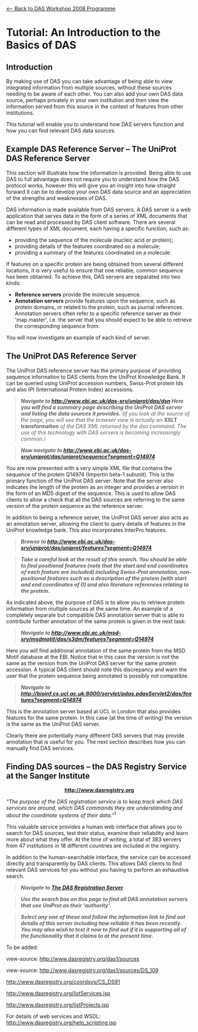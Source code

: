 [[DASworkshop200802| <-- Back to DAS Workshop 2008 Programme]]

=Tutorial: An Introduction to the Basics of DAS=

==Introduction==
By making use of DAS you can take advantage of being able to view integrated information from multiple sources, without these sources needing to be aware of each other.  You can also add your own DAS data source, perhaps privately in your own institution and then view the information served from this source in the context of features from other institutions.

This tutorial will enable you to understand how DAS servers function and how you can find relevant DAS data sources.

==Example DAS Reference Server – The UniProt DAS Reference Server==

This section will illustrate how the information is provided.  Being able to use DAS to full advantage does not require you to understand how the DAS protocol works, however this will give you an insight into how straight forward it can be to develop your own DAS data source and an appreciation of the strengths and weaknesses of DAS.

DAS information is made available from DAS servers.  A DAS server is a web application that serves data in the form of a series of XML documents that can be read and processed by DAS client software.  There are several different types of XML document, each having a specific function, such as:

* providing the sequence of the molecule (nucleic acid or protein);
* providing details of the features coordinated on a molecule;
* providing a summary of the features coordinated on a molecule.

If features on a specific protein are being obtained from several different locations, it is very useful to ensure that one reliable, common sequence has been obtained.  To achieve this, DAS servers are separated into two kinds:

* '''Reference servers''' provide the molecule sequence.
* '''Annotation servers''' provide features upon the sequence, such as protein domains, or related to the protein, such as journal references.  Annotation servers often refer to a specific reference server as their 'map master', i.e. the server that you should expect to be able to retrieve the corresponding sequence from.
You will now investigate an example of each kind of server.

==The UniProt DAS Reference Server==

The UniProt DAS reference server has the primary purpose of providing sequence information to DAS clients from the UniProt Knowledge Bank.  It can be queried using UniProt accession numbers, Swiss-Prot protein Ids and also IPI (International Protein Index) accessions.
<blockquote>
'''''Navigate to http://www.ebi.ac.uk/das-srv/uniprot/das/dsn  Here you will find a summary page describing the UniProt DAS server and listing the data sources it provides.'''''  ''(If you look at the source of the page, you will see that the browser view is actually an'' '''XSLT transformation''' ''of the DAS XML returned by the dsn command.  The use of this technology with DAS servers is becoming increasingly common.)''
</blockquote>

<blockquote>
'''''Now navigate to http://www.ebi.ac.uk/das-srv/uniprot/das/uniprot/sequence?segment=Q14974'''''
</blockquote>

You are now presented with a very simple XML file that contains the sequence of the protein Q14974 (Importin beta-1 subunit).  This is the primary function of the UniProt DAS server.  Note that the server also indicates the length of the protein as an integer and provides a version in the form of an MD5 digest of the sequence.  This is used to allow DAS clients to allow a check that all the DAS sources are referring to the same version of the protein sequence as the reference server.

In addition to being a reference server, the UniProt DAS server also acts as an annotation server, allowing the client to query details of features in the UniProt knowledge bank.  This also incorporates InterPro features.

<blockquote>
'''''Browse to http://www.ebi.ac.uk/das-srv/uniprot/das/uniprot/features?segment=Q14974'''''
</blockquote>

<blockquote>
'''''Take a careful look at the result of this search.  You should be able to find positional features (note that the start and end coordinates of each feature are included) including Swiss-Prot annotation, non-positional features such as a description of the protein (with start and end coordinates of 0) and also literature references relating to the protein.'''''
</blockquote>

As indicated above, the purpose of DAS is to allow you to retrieve protein information from multiple sources at the same time.  An example of a completely separate but compatible DAS annotation server that is able to contribute further annotation of the same protein is given in the next task:

<blockquote>
'''''Navigate to http://www.ebi.ac.uk/msd-srv/msdmotif/das/s3dm/features?segment=Q14974'''''
</blockquote>

Here you will find additional annotation of the same protein from the MSD Motif database at the EBI.  Notice that in this case the version is not the same as the version from the UniProt DAS server for the same protein accession.  A typical DAS client should note this discrepancy and warn the user that the protein sequence being annotated is possibly not compatible.

<blockquote>
'''''Navigate to http://bioinf.cs.ucl.ac.uk:8000/servlet/pdas.pdasServlet2/das/features?segment=Q14974'''''
</blockquote>

This is the annotation server based at UCL in London that also provides features for the same protein.  In this case (at the time of writing) the version is the same as the UniProt DAS server.

Clearly there are potentially many different DAS servers that may provide annotation that is useful for you.  The next section describes how you can manually find DAS services. 

==Finding DAS sources – the DAS Registry Service at the Sanger Institute==

<center>'''http://www.dasregistry.org'''</center>

''“The purpose of the DAS registration service is to keep track which DAS services are around, which DAS commands they are understanding and about the coordinate systems of their data.”''<sup>1</sup>

This valuable service provides a human web interface that allows you to search for DAS sources, test their status, examine their reliability and learn more about what they offer.  At the time of writing, a total of 383 servers from 47 institutions in 18 different countries are included in the registry.

In addition to the human-searchable interface, the service can be accessed directly and transparently by DAS clients.  This allows DAS clients to find relevant DAS services for you without you having to perform an exhaustive search. 

<blockquote> 
'''''Navigate to [http://www.dasregistry.org The DAS Registration Server]'''''
</blockquote>

<blockquote>
'''''Use the search box on this page to find all DAS annotation servers that use UniProt  as their 'authority'.'''''
</blockquote>

<blockquote>
'''''Select any one of these and follow the information link to find out details of this server including how reliable it has been recently.  You may also wish to test it now to find out if it is supporting all of the functionality that it claims to at the present time.'''''
</blockquote>

To be added:

view-source: http://www.dasregistry.org/das1/sources

view-source: http://www.dasregistry.org/das1/sources/DS_109

http://www.dasregistry.org/coordsys/CS_DS91

http://www.dasregistry.org/listServices.jsp

http://www.dasregistry.org/listProjects.jsp


For details of web services and WSDL:
http://www.dasregistry.org/help_scripting.jsp